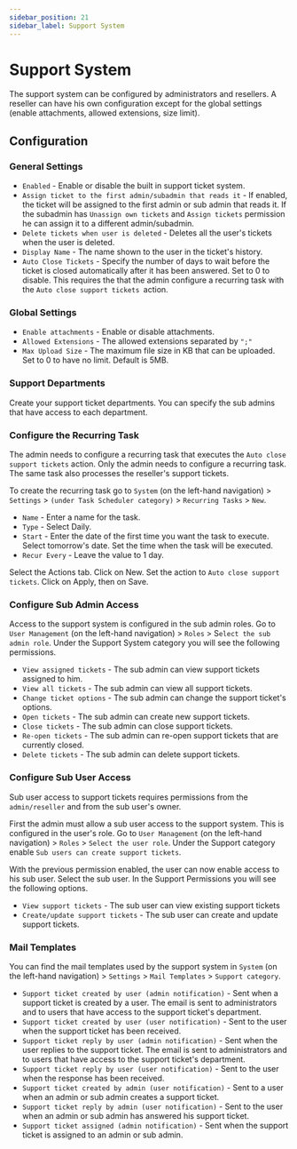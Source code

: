 ```yaml
---
sidebar_position: 21
sidebar_label: Support System
---
```


# Support System

The support system can be configured by administrators and resellers. A reseller can have his own configuration except for the global settings (enable attachments, allowed extensions, size limit).

## Configuration

### General Settings

- `Enabled` - Enable or disable the built in support ticket system.
- `Assign ticket to the first admin/subadmin that reads it` - If enabled, the ticket will be assigned to the first admin or sub admin that reads it. If the subadmin has `Unassign own tickets` and `Assign tickets` permission he can assign it to a different admin/subadmin.
- `Delete tickets when user is deleted` - Deletes all the user's tickets when the user is deleted.
- `Display Name` - The name shown to the user in the ticket's history.
- `Auto Close Tickets` - Specify the number of days to wait before the ticket is closed automatically after it has been answered. Set to 0 to disable. This requires the that the admin configure a recurring task with the `Auto close support tickets `action.

### Global Settings

- `Enable attachments` - Enable or disable attachments.
- `Allowed Extensions` - The allowed extensions separated by `";"`
- `Max Upload Size` - The maximum file size in KB that can be uploaded. Set to 0 to have no limit. Default is 5MB.

### Support Departments

Create your support ticket departments. You can specify the sub admins that have access to each department.

### Configure the Recurring Task

The admin needs to configure a recurring task that executes the `Auto close support tickets` action. Only the admin needs to configure a recurring task. The same task also processes the reseller's support tickets.

To create the recurring task go to `System` (on the left-hand navigation) > `Settings` > `(under Task Scheduler category)` > `Recurring Tasks` > `New`.

- `Name` - Enter a name for the task.
- `Type` - Select Daily.
- `Start` - Enter the date of the first time you want the task to execute. Select tomorrow's date. Set the time when the task will be executed.
- `Recur Every` - Leave the value to 1 day.

Select the Actions tab. Click on New. Set the action to `Auto close support tickets`. Click on Apply, then on Save.

### Configure Sub Admin Access

Access to the support system is configured in the sub admin roles. Go to `User Management` (on the left-hand navigation) > `Roles` > S`elect the sub admin role`. Under the Support System category you will see the following permissions.

- `View assigned tickets` - The sub admin can view support tickets assigned to him.
- `View all tickets` - The sub admin can view all support tickets.
- `Change ticket options` - The sub admin can change the support ticket's options.
- `Open tickets` - The sub admin can create new support tickets.
- `Close tickets` - The sub admin can close support tickets.
- `Re-open tickets` - The sub admin can re-open support tickets that are currently closed.
- `Delete tickets` - The sub admin can delete support tickets.

### Configure Sub User Access

Sub user access to support tickets requires permissions from the `admin/reseller` and from the sub user's owner.

First the admin must allow a sub user access to the support system. This is configured in the user's role. Go to `User Management` (on the left-hand navigation) > `Roles` > `Select the user role`. Under the Support category enable `Sub users can create support tickets`.

With the previous permission enabled, the user can now enable access to his sub user. Select the sub user. In the Support Permissions you will see the following options.

- `View support tickets` - The sub user can view existing support tickets
- `Create/update support tickets` - The sub user can create and update support tickets.

### Mail Templates

You can find the mail templates used by the support system in `System` (on the left-hand navigation) > `Settings` > `Mail Templates` > `Support category`.

- `Support ticket created by user (admin notification)` - Sent when a support ticket is created by a user. The email is sent to administrators and to users that have access to the support ticket's department.
- `Support ticket created by user (user notification)` - Sent to the user when the support ticket has been received.
- `Support ticket reply by user (admin notification)` - Sent when the user replies to the support ticket. The email is sent to administrators and to users that have access to the support ticket's department.
- `Support ticket reply by user (user notification)` - Sent to the user when the response has been received.
- `Support ticket created by admin (user notification)` - Sent to a user when an admin or sub admin creates a support ticket.
- `Support ticket reply by admin (user notification)` - Sent to the user when an admin or sub admin has answered his support ticket.
- `Support ticket assigned (admin notification)` - Sent when the support ticket is assigned to an admin or sub admin.